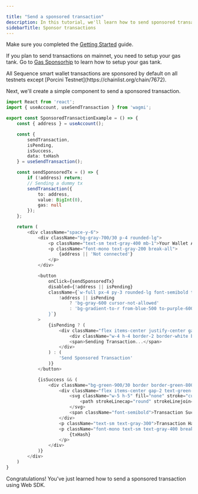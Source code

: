 ```yaml
---

title: "Send a sponsored transaction"
description: In this tutorial, we'll learn how to send sponsored transactions using Web SDK.
sidebarTitle: Sponsor transactions
---
```


<Steps>
<Step title="Setup Web SDK">

Make sure you completed the [Getting Started](/sdk/web/wallet-sdk/embedded/getting-started) guide.
</Step>

<Step title="Setup your Gas Tank (for Mainnet only)">

If you plan to send transactions on mainnet, you need to setup your gas tank. Go to [Gas Sponsorhip](/solutions/builder/gas-sponsorship) to learn how to setup your gas tank.

<Note>
All Sequence smart wallet transactions are sponsored by default on all testnets except [Porcini Testnet](https://chainlist.org/chain/7672).
</Note>
</Step>

<Step title="Send a sponsored transaction">

Next, we'll create a simple component to send a sponsored transaction.

```typescript
import React from 'react';
import { useAccount, useSendTransaction } from 'wagmi';

export const SponsoredTransactionExample = () => {
    const { address } = useAccount();

    const {
        sendTransaction,
        isPending,
        isSuccess,
        data: txHash
    } = useSendTransaction();

    const sendSponsoredTx = () => {
        if (!address) return;
        // Sending a dummy tx
        sendTransaction({
            to: address,
            value: BigInt(0),
            gas: null
        });
    };

    return (
        <div className="space-y-6">
            <div className="bg-gray-700/30 p-4 rounded-lg">
                <p className="text-sm text-gray-400 mb-1">Your Wallet Address</p>
                <p className="font-mono text-gray-200 break-all">
                    {address || 'Not connected'}
                </p>
            </div>

            <button
                onClick={sendSponsoredTx}
                disabled={!address || isPending}
                className={`w-full px-4 py-3 rounded-lg font-semibold transition-all duration-200 ${
                    !address || isPending
                        ? 'bg-gray-600 cursor-not-allowed'
                        : 'bg-gradient-to-r from-blue-500 to-purple-600 hover:from-blue-600 hover:to-purple-700 hover:scale-[1.02]'
                }`}
            >
                {isPending ? (
                    <div className="flex items-center justify-center gap-2">
                        <div className="w-4 h-4 border-2 border-white border-t-transparent rounded-full animate-spin" />
                        <span>Sending Transaction...</span>
                    </div>
                ) : (
                    'Send Sponsored Transaction'
                )}
            </button>

            {isSuccess && (
                <div className="bg-green-900/30 border border-green-800 p-4 rounded-lg">
                    <div className="flex items-center gap-2 text-green-400 mb-2">
                        <svg className="w-5 h-5" fill="none" stroke="currentColor" viewBox="0 0 24 24">
                            <path strokeLinecap="round" strokeLinejoin="round" strokeWidth={2} d="M5 13l4 4L19 7" />
                        </svg>
                        <span className="font-semibold">Transaction Successful!</span>
                    </div>
                    <p className="text-sm text-gray-300">Transaction Hash:</p>
                    <p className="font-mono text-sm text-gray-400 break-all">
                        {txHash}
                    </p>
                </div>
            )}
        </div>
    )
}
```
</Step>
</Steps>

Congratulations! You've just learned how to send a sponsored transaction using Web SDK. 


